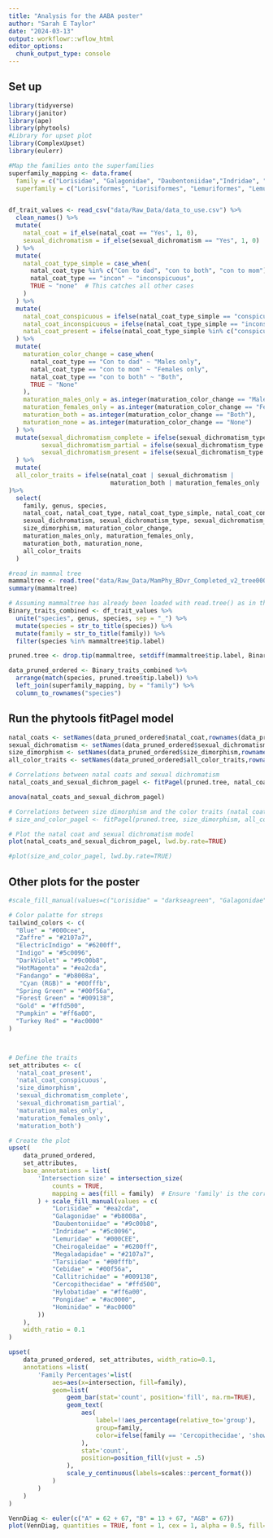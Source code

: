 ```yaml
---
title: "Analysis for the AABA poster"
author: "Sarah E Taylor"
date: "2024-03-13"
output: workflowr::wflow_html
editor_options:
  chunk_output_type: console
---
```


## Set up

```r
library(tidyverse)
library(janitor)
library(ape)
library(phytools)
#Library for upset plot
library(ComplexUpset)
library(eulerr)
```

```r

#Map the families onto the superfamilies
superfamily_mapping <- data.frame(
  family = c("Lorisidae", "Galagonidae", "Daubentoniidae","Indridae", "Lemuridae", "Cheirogaleidae", "Megaladapidae", "Tarsiidae", "Cebidae", "Callitrichidae", "Hylobatidae",     "Pongidae", "Hominidae", "Cercopithecidae"),
  superfamily = c("Lorisiformes", "Lorisiformes", "Lemuriformes", "Lemuriformes", "Lemuriformes", "Lemuriformes", "Lemuriformes","Tarsiiformes", "Platyrrhini", "Platyrrhini", "Hominoidea", "Hominoidea", "Hominoidea", "Cercopithecoidea"))


df_trait_values <- read_csv("data/Raw_Data/data_to_use.csv") %>%
  clean_names() %>%  
  mutate(
    natal_coat = if_else(natal_coat == "Yes", 1, 0),
    sexual_dichromatism = if_else(sexual_dichromatism == "Yes", 1, 0)
  ) %>%
  mutate(
    natal_coat_type_simple = case_when(
      natal_coat_type %in% c("Con to dad", "con to both", "con to mom") ~ "conspicuous",
      natal_coat_type == "incon" ~ "inconspicuous",
      TRUE ~ "none"  # This catches all other cases
    )
  ) %>%
  mutate(
    natal_coat_conspicuous = ifelse(natal_coat_type_simple == "conspicuous", 1, 0),
    natal_coat_inconspicuous = ifelse(natal_coat_type_simple == "inconspicuous", 1, 0),
    natal_coat_present = ifelse(natal_coat_type_simple %in% c("conspicuous", "inconspicuous"), 1, 0)
  ) %>%
  mutate(
    maturation_color_change = case_when(
      natal_coat_type == "Con to dad" ~ "Males only",
      natal_coat_type == "con to mom" ~ "Females only",
      natal_coat_type == "con to both" ~ "Both",
      TRUE ~ "None"
    ),
    maturation_males_only = as.integer(maturation_color_change == "Males only"),
    maturation_females_only = as.integer(maturation_color_change == "Females only"),
    maturation_both = as.integer(maturation_color_change == "Both"),
    maturation_none = as.integer(maturation_color_change == "None")
  ) %>%
  mutate(sexual_dichromatism_complete = ifelse(sexual_dichromatism_type == "Complete", 1, 0),
         sexual_dichromatism_partial = ifelse(sexual_dichromatism_type == "Partial", 1, 0),
         sexual_dichromatism_present = ifelse(sexual_dichromatism_type %in% c("Complete", "Partial"), 1, 0)
  ) %>%
  mutate(
  all_color_traits = ifelse(natal_coat | sexual_dichromatism | 
                            maturation_both | maturation_females_only | maturation_males_only, 1, 0)
)%>%
  select(
    family, genus, species,
    natal_coat, natal_coat_type, natal_coat_type_simple, natal_coat_conspicuous,       natal_coat_inconspicuous, natal_coat_present,
    sexual_dichromatism, sexual_dichromatism_type, sexual_dichromatism_complete, sexual_dichromatism_partial, sexual_dichromatism_present,
    size_dimorphism, maturation_color_change,
    maturation_males_only, maturation_females_only, 
    maturation_both, maturation_none,
    all_color_traits
  )
```

```r
#read in mammal tree
mammaltree <- read.tree("data/Raw_Data/MamPhy_BDvr_Completed_v2_tree0000.tre")
summary(mammaltree)
```

```r
# Assuming mammaltree has already been loaded with read.tree() as in the provided code
Binary_traits_combined <- df_trait_values %>%
  unite("species", genus, species, sep = "_") %>%
  mutate(species = str_to_title(species)) %>%
  mutate(family = str_to_title(family)) %>%
  filter(species %in% mammaltree$tip.label) 

pruned.tree <- drop.tip(mammaltree, setdiff(mammaltree$tip.label, Binary_traits_combined$species))

data_pruned_ordered <- Binary_traits_combined %>%
  arrange(match(species, pruned.tree$tip.label)) %>%
  left_join(superfamily_mapping, by = "family") %>%
  column_to_rownames("species")

```

## Run the phytools fitPagel model

```r
natal_coats <- setNames(data_pruned_ordered$natal_coat,rownames(data_pruned_ordered))
sexual_dichromatism <- setNames(data_pruned_ordered$sexual_dichromatism,rownames(data_pruned_ordered)) 
size_dimorphism <- setNames(data_pruned_ordered$size_dimorphism,rownames(data_pruned_ordered))
all_color_traits <- setNames(data_pruned_ordered$all_color_traits,rownames(data_pruned_ordered))
```

```r
# Correlations between natal coats and sexual dichromatism
natal_coats_and_sexual_dichrom_pagel <- fitPagel(pruned.tree, natal_coats, sexual_dichromatism)

anova(natal_coats_and_sexual_dichrom_pagel)

# Correlations between size dimorphism and the color traits (natal coats and sexual dichromatism)
# size_and_color_pagel <- fitPagel(pruned.tree, size_dimorphism, all_color_traits)
```

```r
# Plot the natal coat and sexual dichromatism model
plot(natal_coats_and_sexual_dichrom_pagel, lwd.by.rate=TRUE)

#plot(size_and_color_pagel, lwd.by.rate=TRUE)
```

## Other plots for the poster
```r
#scale_fill_manual(values=c("Lorisidae" = "darkseagreen", "Galagonidae"= "mediumseagreen", "Daubentoniidae" = "chocolate4", "Indridae" = "chocolate2", "Lemuridae" = "salmon", "Cheirogaleidae" = "coral3", "Megaladapidae" = "sienna3", "Tarsiidae" = "gold", "Cebidae" = "cyan", "Callitrichidae" = "turquoise",   "Cercopithecidae" = "burlywood2", "Hylobatidae" = "maroon", "Pongidae" = "violetred2", "Hominidae" = "deeppink1"),)

# Color palatte for streps
tailwind_colors <- c(
  "Blue" = "#000cee",
  "Zaffre" = "#2107a7",
  "ElectricIndigo" = "#6200ff",
  "Indigo" = "#5c0096",
  "DarkViolet" = "#9c00b8",
  "HotMagenta" = "#ea2cda",
  "Fandango" = "#b8008a",
   "Cyan (RGB)" = "#00fffb",
  "Spring Green" = "#00f56a",
  "Forest Green" = "#009138",
  "Gold" = "#ffd500",
  "Pumpkin" = "#ff6a00",
  "Turkey Red" = "#ac0000"
)



# Define the traits
set_attributes <- c(
  'natal_coat_present',
  'natal_coat_conspicuous', 
  'size_dimorphism',
  'sexual_dichromatism_complete', 
  'sexual_dichromatism_partial',
  'maturation_males_only',
  'maturation_females_only',
  'maturation_both')

# Create the plot
upset(
    data_pruned_ordered,
    set_attributes,  
    base_annotations = list(
        'Intersection size' = intersection_size(
            counts = TRUE,
            mapping = aes(fill = family)  # Ensure 'family' is the correct column
        ) + scale_fill_manual(values = c(
            "Lorisidae" = "#ea2cda", 
            "Galagonidae" = "#b8008a", 
            "Daubentoniidae" = "#9c00b8", 
            "Indridae" = "#5c0096", 
            "Lemuridae" = "#000CEE", 
            "Cheirogaleidae" = "#6200ff", 
            "Megaladapidae" = "#2107a7", 
            "Tarsiidae" = "#00fffb",  
            "Cebidae" = "#00f56a", 
            "Callitrichidae" = "#009138", 
            "Cercopithecidae" = "#ffd500", 
            "Hylobatidae" = "#ff6a00", 
            "Pongidae" = "#ac0000", 
            "Hominidae" = "#ac0000"
        ))
    ),
    width_ratio = 0.1
)
```

```r
upset(
    data_pruned_ordered, set_attributes, width_ratio=0.1,
    annotations =list(
        'Family Percentages'=list(
            aes=aes(x=intersection, fill=family),
            geom=list(
                geom_bar(stat='count', position='fill', na.rm=TRUE),
                geom_text(
                    aes(
                        label=!!aes_percentage(relative_to='group'),
                        group=family,
                        color=ifelse(family == 'Cercopithecidae', 'show', 'hide')
                    ),
                    stat='count',
                    position=position_fill(vjust = .5)
                ),
                scale_y_continuous(labels=scales::percent_format())
            )
        )
    )
)
```

```r
VennDiag <- euler(c("A" = 62 + 67, "B" = 13 + 67, "A&B" = 67))
plot(VennDiag, quantities = TRUE, font = 1, cex = 1, alpha = 0.5, fill=c("#F38C79","#D8EDDB"), labels = c("Natal Coats", "Sexual Dichromatism"))
```

